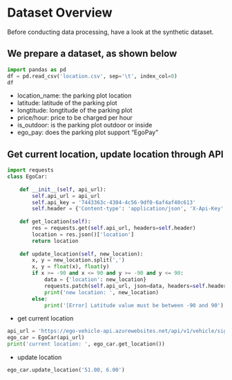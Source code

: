 # Dataset Overview

Before conducting data processing, have a look at the synthetic dataset.

## We prepare a dataset, as shown below

```python
import pandas as pd
df = pd.read_csv('location.csv', sep='\t', index_col=0)
df
```
- location_name: the parking plot location
- latitude: latitude of the parking plot
- longtitude: longtitude of the parking plot
- price/hour: price to be charged per hour
- is_outdoor: is the parking plot outdoor or inside 
- ego_pay: does the parking plot support "EgoPay"

## Get current location, update location through API
```python
import requests
class EgoCar:
    
    def __init__(self, api_url):
        self.api_url = api_url
        self.api_key = '7443363c-4304-4c56-9df0-6af4af40c613'
        self.header = {'Content-type': 'application/json', 'X-Api-Key': self.api_key}
        
    def get_location(self):
        res = requests.get(self.api_url, headers=self.header)
        location = res.json()['location']
        return location
    
    def update_location(self, new_location):
        x, y = new_location.split(',')
        x, y = float(x), float(y)
        if x >= -90 and x <= 90 and y >= -90 and y <= 90:
            data = {'location': new_location}
            requests.patch(self.api_url, json=data, headers=self.header)
            print('new location: ', new_location)
        else:
            print('[Error] Latitude value must be between -90 and 90')
```

- get current location
```python
api_url = 'https://ego-vehicle-api.azurewebsites.net/api/v1/vehicle/signals'
ego_car = EgoCar(api_url)
print('current location: ', ego_car.get_location())
```
- update location

```python
ego_car.update_location('51.00, 6.00')
```

